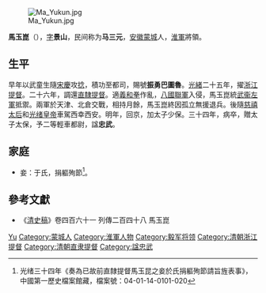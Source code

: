 {{Otheruses|other=名为马忠武的其他人物|马忠武}}
[[File:Ma_Yukun.jpg|thumb]]

'''馬玉崑'''（{{bd|1838年||1908年|}}），[[表字|字]]'''景山'''，民间称为'''马三元'''，[[安徽|安徽]][[蒙城|蒙城]]人，[[淮軍|淮軍]]將領。

==生平==
早年以武童生隨[[宋慶|宋慶]]攻[[捻軍|捻]]，積功至都司，賜號'''振勇巴圖魯'''。[[光緒|光緒]]二十五年，擢[[浙江提督|浙江提督]]。二十六年，調還[[直隸提督|直隸提督]]。適[[義和拳|義和拳]]作亂，[[八國聯軍|八國聯軍]]入侵，馬玉崑統[[武衞左軍|武衞左軍]]抵禦。兩軍於天津、北倉交戰，相持月餘，馬玉崑終因孤立無援退兵。後隨[[慈禧太后|慈禧太后]]和[[光绪皇帝|光绪皇帝]]車駕西幸西安。明年，回京，加太子少保。三十四年，病卒，贈太子太保，予二等輕車都尉，諡'''忠武'''。

==家庭==
*妾：于氏，捐軀殉節<ref> 光绪三十四年《奏為已故前直隸提督馬玉昆之妾於氏捐軀殉節請旨旌表事》，中國第一歷史檔案館藏，檔案號：04-01-14-0101-020 </ref>。

== 參考文獻 ==
*《[[清史稿|清史稿]]》卷四百六十一 列傳二百四十八 馬玉崑
{{Reflist}}

{{Authority control}}
{{DEFAULTSORT:Ma马}}
[[Category:馬姓|Yu]]
[[Category:蒙城人|Category:蒙城人]]
[[Category:淮軍人物|Category:淮軍人物]]
[[Category:毅军将领|Category:毅军将领]]
[[Category:清朝浙江提督|Category:清朝浙江提督]]
[[Category:清朝直隶提督|Category:清朝直隶提督]]
[[Category:諡忠武|Category:諡忠武]]